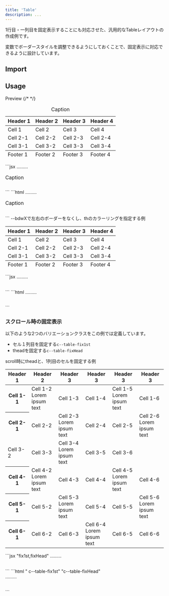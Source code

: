 ```yaml
---
title: 'Table'
description: ...
---
```




1行目・一列目を固定表示することにも対応させた、汎用的なTableレイアウトの作成例です。

変数でボーダースタイルを調整できるようにしておくことで、固定表示に対応できるように設計しています。

## Import

<ImportSource name='Table' css react />



## Usage

<Preview>
	<PreviewTitle>Preview</PreviewTitle>
	<PreviewArea p='30'>
		<Table>
			{/* <caption class=''>Caption</caption> */}
			<thead>
				<tr>
					<th>Header 1</th>
					<th>Header 2</th>
					<th>Header 3</th>
					<th>Header 4</th>
				</tr>
			</thead>
			<tbody>
				<tr>
					<td>Cell 1</td>
					<td>Cell 2</td>
					<td>Cell 3</td>
					<td>Cell 4</td>
				</tr>
				<tr>
					<td>Cell 2-1</td>
					<td>Cell 2-2</td>
					<td>Cell 2-3</td>
					<td>Cell 2-4</td>
				</tr>
				<tr>
					<td>Cell 3-1</td>
					<td>Cell 3-2</td>
					<td>Cell 3-3</td>
					<td>Cell 3-4</td>
				</tr>
			</tbody>
			<tfoot>
				<tr>
					<td>Footer 1</td>
					<td>Footer 2</td>
					<td>Footer 3</td>
					<td>Footer 4</td>
				</tr>
			</tfoot>
		</Table>
	</PreviewArea>
	<PreviewCode slot='tab' label='JSX'>
		```jsx
		<Table>
			<caption>Caption</caption>
			<thead>...</thead>
			<tbody>...</tbody>
			<tfoot>...</tfoot>
		</Table>
		```
	</PreviewCode>
	<PreviewCode slot='tab' label='HTML'>
		```html
		<table class='c--table'>
			<caption>Caption</caption>
			<thead>...</thead>
			<tbody>...</tbody>
			<tfoot>...</tfoot>
		</table>
		```
	</PreviewCode>
</Preview>


<Preview>
	<PreviewTitle>--bdwXで左右のボーダーをなくし、thのカラーリングを指定する例</PreviewTitle>
	<PreviewArea p='30'>
		<Table thBgc='base-2' bdwX='0px'>
			<thead>
				<tr>
					<th>Header 1</th>
					<th>Header 2</th>
					<th>Header 3</th>
					<th>Header 4</th>
				</tr>
			</thead>
			<tbody>
				<tr>
					<td>Cell 1</td>
					<td>Cell 2</td>
					<td>Cell 3</td>
					<td>Cell 4</td>
				</tr>
				<tr>
					<td>Cell 2-1</td>
					<td>Cell 2-2</td>
					<td>Cell 2-3</td>
					<td>Cell 2-4</td>
				</tr>
				<tr>
					<td>Cell 3-1</td>
					<td>Cell 3-2</td>
					<td>Cell 3-3</td>
					<td>Cell 3-4</td>
				</tr>
			</tbody>
			<tfoot>
				<tr>
					<td>Footer 1</td>
					<td>Footer 2</td>
					<td>Footer 3</td>
					<td>Footer 4</td>
				</tr>
			</tfoot>
		</Table>
	</PreviewArea>
	<PreviewCode slot='tab' label='JSX'>
		```jsx
		<Table thBgc='base-2' bdwX='1px'>
			<thead>...</thead>
			<tbody>...</tbody>
			<tfoot>...</tfoot>
		</Table>
		```
	</PreviewCode>
	<PreviewCode slot='tab' label='HTML'>
		```html
		<table class='c--table' style="--bdwX:1px;--th--bgc:var(--c-base-2)">
			<thead>...</thead>
			<tbody>...</tbody>
			<tfoot>...</tfoot>
		</table>
		```
	</PreviewCode>
</Preview>



### スクロール時の固定表示

以下のような2つのバリエーションクラスをこの例では定義しています。

- セル１列目を固定する`c--table-fix1st`
- theadを固定する`c--table-fixHead`



<Preview>
	<PreviewTitle>scroll時にtheadと、1列目のセルを固定する例</PreviewTitle>
	<PreviewArea p='30' _dir='rtl'>
	<Frame ov='auto' maxH='20rem'>
		<Table variant='fix1st,fixHead' thBgc='base-2' cellMinW='10rem'>
			<thead>
				<tr>
					<th>Header 1</th>
					<th>Header 2</th>
					<th>Header 3</th>
					<th>Header 3</th>
					<th>Header 3</th>
					<th>Header 3</th>
				</tr>
			</thead>
			<tbody>
				<tr>
					<th>Cell 1-1</th>
					<td>Cell 1-2<br />Lorem ipsum text</td>
					<td>Cell 1-3</td>
					<td>Cell 1-4</td>
					<td>Cell 1-5<br />Lorem ipsum text</td>
					<td>Cell 1-6</td>
				</tr>
				<tr>
					<th rowSpan={2}>Cell 2-1</th>
					<td>Cell 2-2</td>
					<td>Cell 2-3<br />Lorem ipsum text</td>
					<td>Cell 2-4</td>
					<td>Cell 2-5</td>
					<td>Cell 2-6<br />Lorem ipsum text</td>
				</tr>
				<tr>
					<td className='_nofix'>Cell 3-2</td>
					<td>Cell 3-3</td>
					<td>Cell 3-4<br />Lorem ipsum text</td>
					<td>Cell 3-5</td>
					<td>Cell 3-6</td>
				</tr>
				<tr>
					<th>Cell 4-1</th>
					<td>Cell 4-2<br />Lorem ipsum text</td>
					<td>Cell 4-3</td>
					<td>Cell 4-4</td>
					<td>Cell 4-5<br />Lorem ipsum text</td>
					<td>Cell 4-6</td>
				</tr>
				<tr>
					<th>Cell 5-1</th>
					<td>Cell 5-2</td>
					<td>Cell 5-3<br />Lorem ipsum text</td>
					<td>Cell 5-4</td>
					<td>Cell 5-5</td>
					<td>Cell 5-6<br />Lorem ipsum text</td>
				</tr>
				<tr>
					<th>Cell 6-1</th>
					<td>Cell 6-2</td>
					<td>Cell 6-3</td>
					<td>Cell 6-4<br />Lorem ipsum text</td>
					<td>Cell 6-5</td>
					<td>Cell 6-6</td>
				</tr>
			</tbody>
		</Table>
	</Frame>
	</PreviewArea>
	<PreviewCode slot='tab' label='JSX'>
		```jsx "fix1st,fixHead"
		<Frame ov='auto' maxH='20rem'>
			<Table variant='fix1st,fixHead' thBgc='base-2' cellMinW='10rem'>
				<thead>...</thead>
				<tbody>...</tbody>
				<tfoot>...</tfoot>
			</Table>
		</Frame>
		```
	</PreviewCode>
	<PreviewCode slot='tab' label='HTML'>
		```html " c--table-fix1st" "c--table-fixHead"
		<div class="l--frame -ov:a" style="max-height:20rem">
			<table class='c--table c--table-fix1st c--table-fixHead' style="--th--bgc:var(--c-base-2);--cell_minW:10rem">
				<thead>...</thead>
				<tbody>...</tbody>
				<tfoot>...</tfoot>
			</table>
		</div>
		```
	</PreviewCode>
</Preview>

